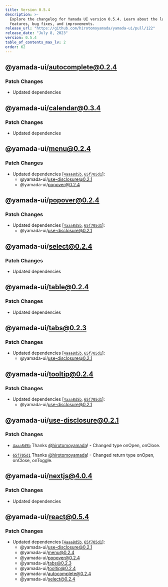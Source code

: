 ```yaml
---
title: Version 0.5.4
description: >-
  Explore the changelog for Yamada UI version 0.5.4. Learn about the latest
  features, bug fixes, and improvements.
release_url: "https://github.com/hirotomoyamada/yamada-ui/pull/122"
release_date: "July 8, 2023"
version: 0.5.4
table_of_contents_max_lv: 2
order: 62
---
```


## @yamada-ui/autocomplete@0.2.4

### Patch Changes

- Updated dependencies

## @yamada-ui/calendar@0.3.4

### Patch Changes

- Updated dependencies

## @yamada-ui/menu@0.2.4

### Patch Changes

- Updated dependencies \[[`4aaa8d5b`](https://github.com/hirotomoyamada/yamada-ui/commit/4aaa8d5b280485885822abdf94dc347d45eac8b3), [`65f705d1`](https://github.com/hirotomoyamada/yamada-ui/commit/65f705d1bca8c3d4c66dd06e7f9a28a08ad95516)]:
  - @yamada-ui/use-disclosure@0.2.1
  - @yamada-ui/popover@0.2.4

## @yamada-ui/popover@0.2.4

### Patch Changes

- Updated dependencies \[[`4aaa8d5b`](https://github.com/hirotomoyamada/yamada-ui/commit/4aaa8d5b280485885822abdf94dc347d45eac8b3), [`65f705d1`](https://github.com/hirotomoyamada/yamada-ui/commit/65f705d1bca8c3d4c66dd06e7f9a28a08ad95516)]:
  - @yamada-ui/use-disclosure@0.2.1

## @yamada-ui/select@0.2.4

### Patch Changes

- Updated dependencies

## @yamada-ui/table@0.2.4

### Patch Changes

- Updated dependencies

## @yamada-ui/tabs@0.2.3

### Patch Changes

- Updated dependencies \[[`4aaa8d5b`](https://github.com/hirotomoyamada/yamada-ui/commit/4aaa8d5b280485885822abdf94dc347d45eac8b3), [`65f705d1`](https://github.com/hirotomoyamada/yamada-ui/commit/65f705d1bca8c3d4c66dd06e7f9a28a08ad95516)]:
  - @yamada-ui/use-disclosure@0.2.1

## @yamada-ui/tooltip@0.2.4

### Patch Changes

- Updated dependencies \[[`4aaa8d5b`](https://github.com/hirotomoyamada/yamada-ui/commit/4aaa8d5b280485885822abdf94dc347d45eac8b3), [`65f705d1`](https://github.com/hirotomoyamada/yamada-ui/commit/65f705d1bca8c3d4c66dd06e7f9a28a08ad95516)]:
  - @yamada-ui/use-disclosure@0.2.1

## @yamada-ui/use-disclosure@0.2.1

### Patch Changes

- [`4aaa8d5b`](https://github.com/hirotomoyamada/yamada-ui/commit/4aaa8d5b280485885822abdf94dc347d45eac8b3) Thanks [@hirotomoyamada](https://github.com/hirotomoyamada)! - Changed type onOpen, onClose.

- [`65f705d1`](https://github.com/hirotomoyamada/yamada-ui/commit/65f705d1bca8c3d4c66dd06e7f9a28a08ad95516) Thanks [@hirotomoyamada](https://github.com/hirotomoyamada)! - Changed return type onOpen, onClose, onToggle.

## @yamada-ui/nextjs@4.0.4

### Patch Changes

- Updated dependencies

## @yamada-ui/react@0.5.4

### Patch Changes

- Updated dependencies \[[`4aaa8d5b`](https://github.com/hirotomoyamada/yamada-ui/commit/4aaa8d5b280485885822abdf94dc347d45eac8b3), [`65f705d1`](https://github.com/hirotomoyamada/yamada-ui/commit/65f705d1bca8c3d4c66dd06e7f9a28a08ad95516)]:
  - @yamada-ui/use-disclosure@0.2.1
  - @yamada-ui/menu@0.2.4
  - @yamada-ui/popover@0.2.4
  - @yamada-ui/tabs@0.2.3
  - @yamada-ui/tooltip@0.2.4
  - @yamada-ui/autocomplete@0.2.4
  - @yamada-ui/select@0.2.4

